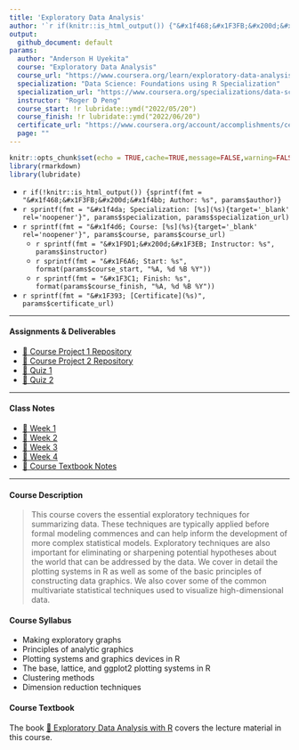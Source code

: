 ```yaml
---
title: 'Exploratory Data Analysis'
author: '`r if(knitr::is_html_output()) {"&#x1f468;&#x1F3FB;&#x200d;&#x1f4bb; Anderson H Uyekita"} else {NULL}`'
output:
  github_document: default
params:
  author: "Anderson H Uyekita"
  course: "Exploratory Data Analysis"
  course_url: "https://www.coursera.org/learn/exploratory-data-analysis"
  specialization: "Data Science: Foundations using R Specialization"
  specialization_url: "https://www.coursera.org/specializations/data-science-foundations-r"
  instructor: "Roger D Peng"
  course_start: !r lubridate::ymd("2022/05/20")
  course_finish: !r lubridate::ymd("2022/06/20")
  certificate_url: "https://www.coursera.org/account/accomplishments/certificate/ANQVGDHPFBUL"
  page: ""
---
```


```r
knitr::opts_chunk$set(echo = TRUE,cache=TRUE,message=FALSE,warning=FALSE)
library(rmarkdown)
library(lubridate)
```

* `r if(!knitr::is_html_output()) {sprintf(fmt = "&#x1f468;&#x1F3FB;&#x200d;&#x1f4bb; Author: %s", params$author)}`
* `r sprintf(fmt = "&#x1f4da; Specialization: [%s](%s){target='_blank' rel='noopener'}", params$specialization, params$specialization_url)`
* `r sprintf(fmt = "&#x1f4d6; Course: [%s](%s){target='_blank' rel='noopener'}", params$course, params$course_url)`
    * `r sprintf(fmt = "&#x1F9D1;&#x200d;&#x1F3EB; Instructor: %s", params$instructor)`
    * `r sprintf(fmt = "&#x1F6A6; Start: %s", format(params$course_start, "%A, %d %B %Y"))`
    * `r sprintf(fmt = "&#x1F3C1; Finish: %s", format(params$course_finish, "%A, %d %B %Y"))`
* `r sprintf(fmt = "&#x1F393; [Certificate](%s)", params$certificate_url)`

--------------------------------------------------------------------------------

#### Assignments & Deliverables

* [&#x1F680; Course Project 1 Repository](https://github.com/AndersonUyekita/exploratory-data-analysis_course-project-1)
* [&#x1F680; Course Project 2 Repository](https://github.com/AndersonUyekita/exploratory-data-analysis_course-project-2)
* [&#x1F4DD; Quiz 1](./Week%201/quiz-1_exploratory-data-analysis.md)
* [&#x1F4DD; Quiz 2](./Week%202/quiz-2_exploratory-data-analysis.md)

--------------------------------------------------------------------------------

#### Class Notes

* [&#x1F4C6; Week 1](./Week%201/README.md)
* [&#x1F4C6; Week 2](./Week%202/README.md)
* [&#x1F4C6; Week 3](./Week%203/README.md)
* [&#x1F4C6; Week 4](./Week%204/README.md)
* [&#x1F4D1; Course Textbook Notes](./book/README.md)

--------------------------------------------------------------------------------

#### Course Description

> This course covers the essential exploratory techniques for summarizing data. These techniques are typically applied before formal modeling commences and can help inform the development of more complex statistical models. Exploratory techniques are also important for eliminating or sharpening potential hypotheses about the world that can be addressed by the data. We cover in detail the plotting systems in R as well as some of the basic principles of constructing data graphics. We also cover some of the common multivariate statistical techniques used to visualize high-dimensional data.

#### Course Syllabus

* Making exploratory graphs
* Principles of analytic graphics
* Plotting systems and graphics devices in R
* The base, lattice, and ggplot2 plotting systems in R
* Clustering methods
* Dimension reduction techniques

#### Course Textbook

The book [&#x1F4D4; Exploratory Data Analysis with R](./book/exploratory-data-analysis-with-r.pdf) covers the lecture material in this course.
